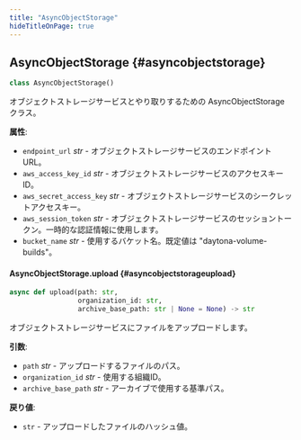 ```yaml
---
title: "AsyncObjectStorage"
hideTitleOnPage: true
---
```


## AsyncObjectStorage \{#asyncobjectstorage\}

```python
class AsyncObjectStorage()
```

オブジェクトストレージサービスとやり取りするための AsyncObjectStorage クラス。

**属性**:

* `endpoint_url` *str* - オブジェクトストレージサービスのエンドポイント URL。
* `aws_access_key_id` *str* - オブジェクトストレージサービスのアクセスキー ID。
* `aws_secret_access_key` *str* - オブジェクトストレージサービスのシークレットアクセスキー。
* `aws_session_token` *str* - オブジェクトストレージサービスのセッショントークン。一時的な認証情報に使用します。
* `bucket_name` *str* - 使用するバケット名。既定値は &quot;daytona-volume-builds&quot;。

#### AsyncObjectStorage.upload \{#asyncobjectstorageupload\}

```python
async def upload(path: str,
                 organization_id: str,
                 archive_base_path: str | None = None) -> str
```

オブジェクトストレージサービスにファイルをアップロードします。

**引数**:

* `path` *str* - アップロードするファイルのパス。
* `organization_id` *str* - 使用する組織ID。
* `archive_base_path` *str* - アーカイブで使用する基準パス。

**戻り値**:

* `str` - アップロードしたファイルのハッシュ値。
